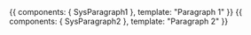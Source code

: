 

<Meta title="Components|Paragraph" />

<Story name="sys-paragraph-1" height="150px">
  {{
    components: { SysParagraph1 },
    template: "<sys-paragraph-1>Paragraph 1</sys-paragraph-1>"
  }}
</Story>

<Props of={SysParagraph1} />

<Story name="sys-paragraph-2" height="150px">
  {{
    components: { SysParagraph2 },
    template: "<sys-paragraph-2>Paragraph 2</sys-paragraph-2>"
  }}
</Story>

<Props of={SysParagraph2} />

